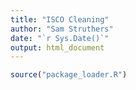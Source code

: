 ```yaml
---
title: "ISCO Cleaning"
author: "Sam Struthers"
date: "`r Sys.Date()`"
output: html_document
---
```


```r
source("package_loader.R")
```

